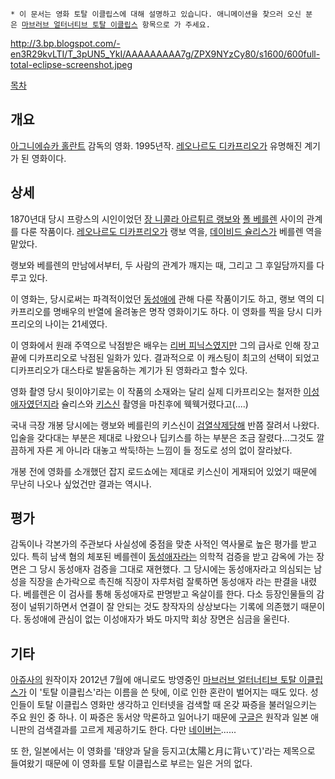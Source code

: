  * 이 문서는 영화 토탈 이클립스에 대해 설명하고 있습니다. 애니메이션을 찾으러 오신 분은 [[마브러브 얼터너티브 토탈 이클립스]] 항목으로 가 주세요.

http://3.bp.blogspot.com/-en3R29kvLTI/T_3pUN5_YkI/AAAAAAAAA7g/ZPX9NYzCy80/s1600/600full-total-eclipse-screenshot.jpeg

[[목차]]

== 개요 ==
[[아그니에슈카 홀란트]] 감독의 영화. 1995년작. [[레오나르도 디카프리오]]가 유명해진 계기가 된 영화이다.

== 상세 ==
1870년대 당시 프랑스의 시인이었던 [[장 니콜라 아르튀르 랭보]]와 [[폴 베를렌]] 사이의 관계를 다룬 작품이다. [[레오나르도 디카프리오]]가 랭보 역을, [[데이비드 슐리스]]가 베를렌 역을 맡았다.

랭보와 베를렌의 만남에서부터, 두 사람의 관계가 깨지는 때, 그리고 그 후일담까지를 다루고 있다.

이 영화는, 당시로써는 파격적이었던 [[동성애]]에 관해 다룬 작품이기도 하고, 랭보 역의 디카프리오를 명배우의 반열에 올려놓은 명작 영화이기도 하다. 이 영화를 찍을 당시 디카프리오의 나이는 21세였다.

이 영화에서 원래 주역으로 낙점받은 배우는 [[리버 피닉스]]였지만 그의 급사로 인해 장고 끝에 디카프리오로 낙점된 일화가 있다. 결과적으로 이 캐스팅이 최고의 선택이 되었고 디카프리오가 대스타로 발돋움하는 계기가 된 영화라고 할수 있다.

영화 촬영 당시 뒷이야기로는 이 작품의 소재와는 달리 실제 디카프리오는 철저한 [[이성애자]]였던지라 슐리스와 [[키스]]신 촬영을 마친후에 웩웩거렸다고(....)

국내 극장 개봉 당시에는 랭보와 베를린의 키스신이 [[검열삭제]]당해 반쯤 잘려서 나왔다. 입술을 갖다대는 부분은 제대로 나왔으나 딥키스를 하는 부분은 조금 잘렸다...그것도 깔끔하게 자른 게 아니라 대놓고 싹둑!하는 느낌이 들 정도로 성의 없이 잘라놨다.

개봉 전에 영화를 소개했던 잡지 로드쇼에는 제대로 키스신이 게재되어 있었기 때문에 무난히 나오나 싶었건만 결과는 역시나. 

== 평가 ==
감독이나 각본가의 주관보다 사실성에 중점을 맞춘 사적인 역사물로 높은 평가를 받고 있다. 특히 남색 혐의 체포된 베를렌이 [[동성애자]]라는 의학적 검증을 받고 감옥에 가는 장면은 그 당시 동성애자 검증을 그대로 재현했다. 그 당시에는 동성애자라고 의심되는 남성을 직장을 손가락으로 촉진해 직장이 자루처럼 잘룩하면 동성애자 라는 판결을 내렸다. 베를렌은 이 검사를 통해 동성애자로 판명받고 옥살이를 한다. 다소 등장인물들의 감정이 널뛰기하면서 연결이 잘 안되는 것도 창작자의 상상보다는 기록에 의존했기 때문이다. 동성애에 관심이 없는 이성애자가 봐도 마지막 회상 장면은 심금을 울린다.

== 기타 ==
[[아쥬]]사의 원작이자 2012년 7월에 애니로도 방영중인 [[마브러브 얼터너티브 토탈 이클립스]]가 이 '토탈 이클립스'라는 이름을 쓴 탓에, 이로 인한 혼란이 벌어지는 때도 있다. 성인들이 토탈 이클립스 영화만 생각하고 인터넷을 검색할 때 온갖 짜증을 불러일으키는 주요 원인 중 하나. 이 짜증은 동서양 막론하고 일어나기 때문에 [[구글]]은 원작과 일본 애니판의 검색결과를 고르게 제공하기도 한다. 다만 [[네이버]]는......

또 한, 일본에서는 이 영화를 '태양과 달을 등지고(太陽と月に背いて)'라는 제목으로 들여왔기 때문에 이 영화를 토탈 이클립스로 부르는 일은 거의 없다.
